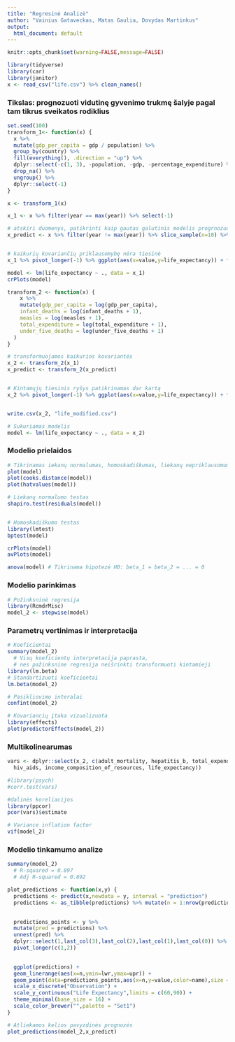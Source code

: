 ```yaml
---
title: "Regresinė Analizė"
author: "Vainius Gataveckas, Matas Gaulia, Dovydas Martinkus"
output:
  html_document: default
---
```



```r
knitr::opts_chunk$set(warning=FALSE,message=FALSE)
```

```r
library(tidyverse)
library(car)
library(janitor)
x <- read_csv("life.csv") %>% clean_names()
```

### Tikslas: prognozuoti vidutinę gyvenimo trukmę šalyje pagal tam tikrus sveikatos rodiklius


```r
set.seed(100)
transform_1<- function(x) {
  x %>%
  mutate(gdp_per_capita = gdp / population) %>%
  group_by(country) %>%
  fill(everything(), .direction = "up") %>%
  dplyr::select(-c(1, 3), -population, -gdp, -percentage_expenditure) %>%
  drop_na() %>%
  ungroup() %>%
  dplyr::select(-1)
}

x <- transform_1(x)

x_1 <- x %>% filter(year == max(year)) %>% select(-1)

# atskiri duomenys, patikrinti kaip gautas galutinis modelis progrnozuoja reikšmes
x_predict <- x %>% filter(year != max(year)) %>% slice_sample(n=10) %>% select(-1)


# kaikurių kovariančių priklausomybę nėra tiesinė
x_1 %>% pivot_longer(-1) %>% ggplot(aes(x=value,y=life_expectancy)) + facet_wrap(vars(name),scales="free") + geom_point() + geom_smooth(method="lm") + theme_minimal()

model <- lm(life_expectancy ~ ., data = x_1)
crPlots(model)
```



```r
transform_2 <- function(x) {
    x %>% 
    mutate(gdp_per_capita = log(gdp_per_capita),
    infant_deaths = log(infant_deaths + 1),
    measles = log(measles + 1),
    total_expenditure = log(total_expenditure + 1),
    under_five_deaths = log(under_five_deaths + 1)
  )
}

# transformuojamos kaikurios kovariantės
x_2 <- transform_2(x_1)
x_predict <- transform_2(x_predict)


# Kintamųjų tiesinis ryšys patikrinamas dar kartą
x_2 %>% pivot_longer(-1) %>% ggplot(aes(x=value,y=life_expectancy)) + facet_wrap(vars(name),scales="free") + geom_point() + geom_smooth(method="lm") + theme_minimal()


write.csv(x_2, "life_modified.csv")

# Sukuriamas modelis
model <- lm(life_expectancy ~ ., data = x_2)
```


### Modelio prielaidos
```r
# Tikrinamas iekanų normalumas, homoskadiškumas, liekanų nepriklausomumas, išskirtys
plot(model)
plot(cooks.distance(model))
plot(hatvalues(model))

# Liekanų normalumo testas
shapiro.test(residuals(model))


# Homoskadiškumo testas
library(lmtest)
bptest(model)
```


```r
crPlots(model)
avPlots(model)
```

```r
anova(model) # Tikrinama hipotezė H0: beta_1 = beta_2 = ... = 0
```


### Modelio parinkimas


```r
# Požinksninė regresija
library(RcmdrMisc)
model_2 <- stepwise(model)
```


### Parametrų vertinimas ir interpretacija

```r
# Koeficientai
summary(model_2) 
  # Visų koeficientų interpretacija paprasta,
  # nes pažinksnine regresija neišrinkti transformuoti kintamieji
library(lm.beta)
# Standartizuoti koeficientai
lm.beta(model_2)

# Pasikliovimo interalai
confint(model_2)

# Kovariancių įtaka vizualizuota
library(effects)
plot(predictorEffects(model_2))
```


### Multikolinearumas

```r
vars <- dplyr::select(x_2, c(adult_mortality, hepatitis_b, total_expenditure,
  hiv_aids, income_composition_of_resources, life_expectancy))

#library(psych)
#corr.test(vars)

#dalinės koreliacijos
library(ppcor)
pcor(vars)$estimate

# Variance inflation factor
vif(model_2)
```



### Modelio tinkamumo analize
```r

summary(model_2) 
  # R-squared = 0.897
  # Adj R-squared = 0.892

plot_predictions <- function(x,y) {
  predictions <- predict(x,newdata = y, interval = "prediction")
  predictions <- as_tibble(predictions) %>% mutate(n = 1:nrow(predictions))

  
  predictions_points <- y %>%
  mutate(pred = predictions) %>% 
  unnest(pred) %>%
  dplyr::select(1,last_col(3),last_col(2),last_col(1),last_col(0)) %>%
  pivot_longer(c(1,2))
  

  ggplot(predictions) + 
  geom_linerange(aes(x=n,ymin=lwr,ymax=upr)) + 
  geom_point(data=predictions_points,aes(x=n,y=value,color=name),size = 4) + 
  scale_x_discrete("Observation") +
  scale_y_continuous("Life Expectancy",limits = c(60,90)) + 
  theme_minimal(base_size = 16) + 
  scale_color_brewer("",palette = "Set1") 
}

# Atliekamos kelios pavyzdinės prognozės
plot_predictions(model_2,x_predict)
```
